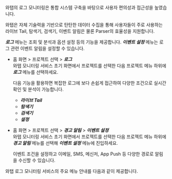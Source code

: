 와탭의 로그 모니터링은 통합 시스템 구축을 바탕으로 사용자 편의성과 접근성을 높였습니다. 

와탭은 자체 기술력을 기반으로 탄탄한 데이터 수집을 통해 사용자들이 주로 사용하는 라이브 Tail, 탐색기, 검색기, 이벤트 알림은 물론 Parser의 효율성을 지원합니다. 

***로그*** 메뉴는 조회 및 분석과 옵션 설정 등의 기능을 제공합니다. ***이벤트 설정*** 메뉴는 로그 관련 이벤트 알림을 설정할 수 있습니다.

* 홈 화면 > 프로젝트 선택 > ***로그***  
    와탭 모니터링 서비스 초기 화면에서 프로젝트를 선택한 다음 프로젝트 메뉴 하위에 ***로그*** 메뉴를 선택하세요. 

    다음 기능을 활용하면 복잡한 로그에 보다 손쉽게 접근하여 다양한 조건으로 실시간 확인 및 분석이 가능합니다. 
    * ***라이브 Tail***
    * ***탐색기***
    * ***검색기***
    * ***설정***

* 홈 화면 > 프로젝트 선택 > ***경고 알림*** > ***이벤트 설정***  
    와탭 모니터링 서비스 초기 화면에서 프로젝트를 선택한 다음 프로젝트 메뉴 하위에 ***경고 알림*** 메뉴를 선택해 ***이벤트 설정*** 메뉴에 진입하세요.

    이벤트 조건을 설정하고 이메일, SMS, 메신저, App Push 등 다양한 경로로 알림을 수신할 수 있습니다.

와탭 로그 모니터링 서비스의 주요 메뉴 안내를 다음과 같이 제공합니다.


<DocCardList/>